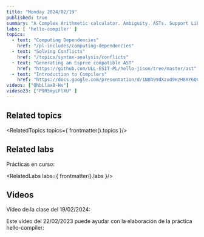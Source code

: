 ```yaml
---
title: "Monday 2024/02/19"
published: true
summary: "A Complex Arithmetic calculator. Ambiguity. ASTs. Support Library. Templates. Dependencies"
labs: [ 'hello-compiler' ]
topics: 
  - text: "Computing Dependencies"
    href: "/pl-includes/computing-dependencies" 
  - text: "Solving Conflicts"
    href: "/topics/syntax-analysis/conflicts"
  - text: "Generating an Espree compatible AST"
    href: "https://github.com/ULL-ESIT-PL/hello-jison/tree/master/ast"
  - text: "Introduction to Compilers"
    href: "https://docs.google.com/presentation/d/1N8h99dXzud9HzH8XY6QCZSmATCAWXtZebuqRTiy8qMU/edit?usp=sharing"
videos: ["QhbLlax8-Hs"]
videso23: ["P9R5myLFlXU" ]
---
```



## Related topics

<RelatedTopics topics={ frontmatter().topics }/>

## Related labs

Prácticas en curso:

<RelatedLabs labs={ frontmatter().labs }/>

## Videos

Vídeo de la clase del 19/02/2024:

<Videos ids={frontmatter().videos}></Videos>

Este vídeo del 22/02/2023 puede ayudar con la elaboración de la práctica
hello-compiler:

<Videos ids={frontmatter().videos23}></Videos>

